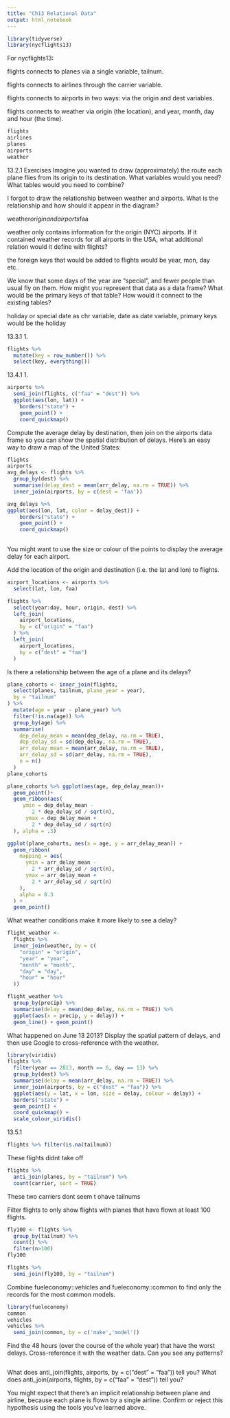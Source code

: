 ---
title: "Ch13 Relational Data"
output: html_notebook
---
```{r}
library(tidyverse)
library(nycflights13)
```
For nycflights13:

flights connects to planes via a single variable, tailnum.

flights connects to airlines through the carrier variable.

flights connects to airports in two ways: via the origin and dest variables.

flights connects to weather via origin (the location), and year, month, day and hour (the time).
```{r}
flights
airlines
planes
airports
weather
```

13.2.1 Exercises
Imagine you wanted to draw (approximately) the route each plane flies from its origin to its destination. What variables would you need? What tables would you need to combine?

I forgot to draw the relationship between weather and airports. What is the relationship and how should it appear in the diagram?

weather$origin and airports$faa

weather only contains information for the origin (NYC) airports. If it contained weather records for all airports in the USA, what additional relation would it define with flights?

the foreign keys that would be added to flights would be year, mon, day etc.. 

We know that some days of the year are “special”, and fewer people than usual fly on them. How might you represent that data as a data frame? What would be the primary keys of that table? How would it connect to the existing tables?

holiday or special date as chr variable, date as date variable, primary keys would be the holiday

13.3.1
1.
```{r}
flights %>% 
  mutate(key = row_number()) %>% 
  select(key, everything())
```

13.4.1
1.
```{r}
airports %>%
  semi_join(flights, c("faa" = "dest")) %>%
  ggplot(aes(lon, lat)) +
    borders("state") +
    geom_point() +
    coord_quickmap()
```
Compute the average delay by destination, then join on the airports data frame so you can show the spatial distribution of delays. Here’s an easy way to draw a map of the United States:
```{r}
flights
airports
avg_delays <- flights %>%
  group_by(dest) %>% 
  summarise(delay_dest = mean(arr_delay, na.rm = TRUE)) %>% 
  inner_join(airports, by = c(dest = 'faa'))

avg_delays %>% 
ggplot(aes(lon, lat, color = delay_dest)) +
    borders("state") +
    geom_point() +
    coord_quickmap()
  
```

You might want to use the size or colour of the points to display the average delay for each airport.

Add the location of the origin and destination (i.e. the lat and lon) to flights.
```{r}
airport_locations <- airports %>% 
  select(lat, lon, faa)

flights %>%
  select(year:day, hour, origin, dest) %>%
  left_join(
    airport_locations,
    by = c("origin" = "faa")
  ) %>%
  left_join(
    airport_locations,
    by = c("dest" = "faa")
  )  
```

Is there a relationship between the age of a plane and its delays?

```{r}
plane_cohorts <- inner_join(flights,
  select(planes, tailnum, plane_year = year),
  by = "tailnum"
) %>%
  mutate(age = year - plane_year) %>%
  filter(!is.na(age)) %>%
  group_by(age) %>%
  summarise(
    dep_delay_mean = mean(dep_delay, na.rm = TRUE),
    dep_delay_sd = sd(dep_delay, na.rm = TRUE),
    arr_delay_mean = mean(arr_delay, na.rm = TRUE),
    arr_delay_sd = sd(arr_delay, na.rm = TRUE),
    n = n()
  )
plane_cohorts

plane_cohorts %>% ggplot(aes(age, dep_delay_mean))+
  geom_point()+
  geom_ribbon(aes(
     ymin = dep_delay_mean -
        2 * dep_delay_sd / sqrt(n),
      ymax = dep_delay_mean +
        2 * dep_delay_sd / sqrt(n)
  ), alpha = .3)
```

```{r}
ggplot(plane_cohorts, aes(x = age, y = arr_delay_mean)) +
  geom_ribbon(
    mapping = aes(
      ymin = arr_delay_mean -
        2 * arr_delay_sd / sqrt(n),
      ymax = arr_delay_mean +
        2 * arr_delay_sd / sqrt(n)
    ),
    alpha = 0.3
  ) +
  geom_point()
```

What weather conditions make it more likely to see a delay?

```{r}
flight_weather <-
  flights %>%
  inner_join(weather, by = c(
    "origin" = "origin",
    "year" = "year",
    "month" = "month",
    "day" = "day",
    "hour" = "hour"
  ))

flight_weather %>%
  group_by(precip) %>%
  summarise(delay = mean(dep_delay, na.rm = TRUE)) %>%
  ggplot(aes(x = precip, y = delay)) +
  geom_line() + geom_point()

```


What happened on June 13 2013? Display the spatial pattern of delays, and then use Google to cross-reference with the weather.
```{r}
library(viridis)
flights %>%
  filter(year == 2013, month == 6, day == 13) %>%
  group_by(dest) %>%
  summarise(delay = mean(arr_delay, na.rm = TRUE)) %>%
  inner_join(airports, by = c("dest" = "faa")) %>%
  ggplot(aes(y = lat, x = lon, size = delay, colour = delay)) +
  borders("state") +
  geom_point() +
  coord_quickmap() +
  scale_colour_viridis()
```
13.5.1
```{r}
flights %>% filter(is.na(tailnum))
```
These flights didnt take off

```{r}
flights %>%
  anti_join(planes, by = "tailnum") %>%
  count(carrier, sort = TRUE)
```
These two carriers dont seem t ohave tailnums

Filter flights to only show flights with planes that have flown at least 100 flights.
```{r}
fly100 <- flights %>% 
  group_by(tailnum) %>% 
  count() %>% 
  filter(n>100)
fly100

flights %>% 
  semi_join(fly100, by = "tailnum")
```

Combine fueleconomy::vehicles and fueleconomy::common to find only the records for the most common models.
```{r}
library(fueleconomy)
common
vehicles
vehicles %>% 
  semi_join(common, by = c('make','model'))
```


Find the 48 hours (over the course of the whole year) that have the worst delays. Cross-reference it with the weather data. Can you see any patterns?

```{r}

```


What does anti_join(flights, airports, by = c("dest" = "faa")) tell you? What does anti_join(airports, flights, by = c("faa" = "dest")) tell you?

You might expect that there’s an implicit relationship between plane and airline, because each plane is flown by a single airline. Confirm or reject this hypothesis using the tools you’ve learned above.
